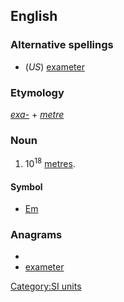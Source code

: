 ==English==

===Alternative spellings===
*(''US'') [[exameter]]

===Etymology===
''[[exa-]]'' + ''[[metre]]''

===Noun===
{{en-noun}}

# 10<sup>18</sup> [[metre]]s.

====Symbol====
*[[Em]]

===Anagrams===
* {{alphagram|aeeemrtx}}
* [[exameter#English|exameter]]


[[Category:SI units]]